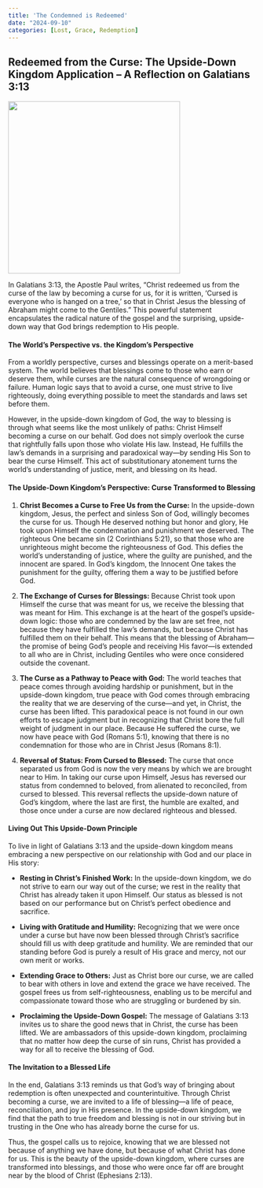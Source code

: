 ```yaml
---
title: 'The Condemned is Redeemed'
date: "2024-09-10"
categories: [Lost, Grace, Redemption]
---
```


## Redeemed from the Curse: The Upside-Down Kingdom Application – A Reflection on Galatians 3:13

![](uncursed.webp){fig-align="center" width="350"}

In Galatians 3:13, the Apostle Paul writes, “Christ redeemed us from the curse of the law by becoming a curse for us, for it is written, ‘Cursed is everyone who is hanged on a tree,’ so that in Christ Jesus the blessing of Abraham might come to the Gentiles.” This powerful statement encapsulates the radical nature of the gospel and the surprising, upside-down way that God brings redemption to His people.

#### The World’s Perspective vs. the Kingdom’s Perspective

From a worldly perspective, curses and blessings operate on a merit-based system. The world believes that blessings come to those who earn or deserve them, while curses are the natural consequence of wrongdoing or failure. Human logic says that to avoid a curse, one must strive to live righteously, doing everything possible to meet the standards and laws set before them.

However, in the upside-down kingdom of God, the way to blessing is through what seems like the most unlikely of paths: Christ Himself becoming a curse on our behalf. God does not simply overlook the curse that rightfully falls upon those who violate His law. Instead, He fulfills the law’s demands in a surprising and paradoxical way—by sending His Son to bear the curse Himself. This act of substitutionary atonement turns the world’s understanding of justice, merit, and blessing on its head.

#### The Upside-Down Kingdom’s Perspective: Curse Transformed to Blessing

1.  **Christ Becomes a Curse to Free Us from the Curse:** In the upside-down kingdom, Jesus, the perfect and sinless Son of God, willingly becomes the curse for us. Though He deserved nothing but honor and glory, He took upon Himself the condemnation and punishment we deserved. The righteous One became sin (2 Corinthians 5:21), so that those who are unrighteous might become the righteousness of God. This defies the world’s understanding of justice, where the guilty are punished, and the innocent are spared. In God’s kingdom, the Innocent One takes the punishment for the guilty, offering them a way to be justified before God.

2.  **The Exchange of Curses for Blessings:** Because Christ took upon Himself the curse that was meant for us, we receive the blessing that was meant for Him. This exchange is at the heart of the gospel’s upside-down logic: those who are condemned by the law are set free, not because they have fulfilled the law’s demands, but because Christ has fulfilled them on their behalf. This means that the blessing of Abraham—the promise of being God’s people and receiving His favor—is extended to all who are in Christ, including Gentiles who were once considered outside the covenant.

3.  **The Curse as a Pathway to Peace with God:** The world teaches that peace comes through avoiding hardship or punishment, but in the upside-down kingdom, true peace with God comes through embracing the reality that we are deserving of the curse—and yet, in Christ, the curse has been lifted. This paradoxical peace is not found in our own efforts to escape judgment but in recognizing that Christ bore the full weight of judgment in our place. Because He suffered the curse, we now have peace with God (Romans 5:1), knowing that there is no condemnation for those who are in Christ Jesus (Romans 8:1).

4.  **Reversal of Status: From Cursed to Blessed:** The curse that once separated us from God is now the very means by which we are brought near to Him. In taking our curse upon Himself, Jesus has reversed our status from condemned to beloved, from alienated to reconciled, from cursed to blessed. This reversal reflects the upside-down nature of God’s kingdom, where the last are first, the humble are exalted, and those once under a curse are now declared righteous and blessed.

#### Living Out This Upside-Down Principle

To live in light of Galatians 3:13 and the upside-down kingdom means embracing a new perspective on our relationship with God and our place in His story:

-   **Resting in Christ’s Finished Work:** In the upside-down kingdom, we do not strive to earn our way out of the curse; we rest in the reality that Christ has already taken it upon Himself. Our status as blessed is not based on our performance but on Christ’s perfect obedience and sacrifice.

-   **Living with Gratitude and Humility:** Recognizing that we were once under a curse but have now been blessed through Christ's sacrifice should fill us with deep gratitude and humility. We are reminded that our standing before God is purely a result of His grace and mercy, not our own merit or works.

-   **Extending Grace to Others:** Just as Christ bore our curse, we are called to bear with others in love and extend the grace we have received. The gospel frees us from self-righteousness, enabling us to be merciful and compassionate toward those who are struggling or burdened by sin.

-   **Proclaiming the Upside-Down Gospel:** The message of Galatians 3:13 invites us to share the good news that in Christ, the curse has been lifted. We are ambassadors of this upside-down kingdom, proclaiming that no matter how deep the curse of sin runs, Christ has provided a way for all to receive the blessing of God.

#### The Invitation to a Blessed Life

In the end, Galatians 3:13 reminds us that God’s way of bringing about redemption is often unexpected and counterintuitive. Through Christ becoming a curse, we are invited to a life of blessing—a life of peace, reconciliation, and joy in His presence. In the upside-down kingdom, we find that the path to true freedom and blessing is not in our striving but in trusting in the One who has already borne the curse for us.

Thus, the gospel calls us to rejoice, knowing that we are blessed not because of anything we have done, but because of what Christ has done for us. This is the beauty of the upside-down kingdom, where curses are transformed into blessings, and those who were once far off are brought near by the blood of Christ (Ephesians 2:13).
